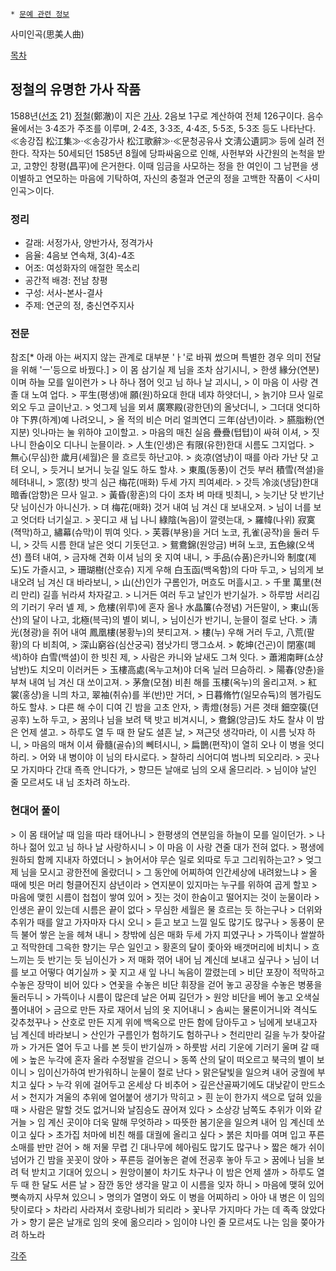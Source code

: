  * [[문예 관련 정보]]

사미인곡(思美人曲)

[[목차]]

== 정철의 유명한 가사 작품 ==
1588년([[선조]] 21) [[정철]](鄭澈)이 지은 [[가사]]. 2음보 1구로 계산하여 전체 126구이다. 음수율에서는 3·4조가 주조를 이루며, 2·4조, 3·3조, 4·4조, 5·5조, 5·3조 등도 나타난다. ≪송강집 松江集≫·≪송강가사 松江歌辭≫·≪문청공유사 文淸公遺詞≫ 등에 실려 전한다.
작자는 50세되던 1585년 8월에 당파싸움으로 인해, 사헌부와 사간원의 논척을 받고, 고향인 창평(昌平)에 은거한다. 이때 임금을 사모하는 정을 한 여인이 그 남편을 생이별하고 연모하는 마음에 기탁하여, 자신의 충절과 연군의 정을 고백한 작품이 ＜사미인곡＞이다.

=== 정리 ===
* 갈래: 서정가사, 양반가사, 정격가사
* 음율: 4음보 연속채, 3(4)-4조
* 어조: 여성화자의 애절한 목소리
* 공간적 배경: 전남 창평
* 구성: 서사-본사-결사
* 주제: 연군의 정, 충신연주지사

=== 전문 ===
참조[* 아래 아는 써지지 않는 관계로 대부분 'ㅏ'로 바꿔 썼으며 특별한 경우 의미 전달을 위해 'ㅡ'등으로 바꿨다.]
> 이 몸 삼기실 제 님을 조차 삼기시니,
> 한생 緣分(연분)이며 하늘 모를 일이런가 
> 나 하나 졈어 잇고  님 하나 날 괴시니,
> 이 마음 이 사랑 견졸 대 노여 업다. 
> 平生(평생)애 願(원)하요대 한대 녜쟈 하얏더니,
> 늙기야 므사 일로 외오 두고 글이난고.
> 엇그제 님을 뫼셔 廣寒殿(광한뎐)의 올낫더니,
> 그더대 엇디하야 下界(하계)예 나려오니,
> 올 적의 비슨 머리 얼킈연디 三年(삼년)이라.
> 臙脂粉(연지분) 잇나마는 눌 위하야 고이할고.
> 마음의 매친 실음 疊疊(텹텹)이 싸혀 이셔,
> 짓나니 한숨이오 디나니 눈믈이라.
> 人生(인생)은 有限(유한)한대 시름도 그지업다.
> 無心(무심)한 歲月(셰월)은 믈 흐르듯 하난고야.
> 炎凉(염냥)이 때를 아라 가난 닷 고텨 오니,
> 듯거니 보거니 늣길 일도 하도 할샤.
> 東風(동풍)이 건듯 부러 積雪(젹셜)을 헤텨내니,
> 窓(창) 밧긔 심근 梅花(매화) 두세 가지 픠여셰라.
> 갓득 冷淡(냉담)한대 暗香(암향)은 므사 일고.
> 黃昏(황혼)의 다이 조차 벼 마태 빗최니,
> 늣기난 닷 반기난 닷 님이신가 아니신가.
> 뎌 梅花(매화) 것거 내여 님 겨신 대 보내오져.
> 님이 너를 보고 엇더타 너기실고.
> 꼿디고 새 닙 나니 綠陰(녹음)이 깔렷는대,
> 羅幃(나위) 寂寞(젹막)하고, 繡幕(슈막)이 뷔여 잇다.
> 芙蓉(부용)을 거더 노코, 孔雀(공쟉)을 둘러 두니,
> 갓득 시름 한대 날은 엇디 기돗던고.
> 鴛鴦錦(원앙금) 버혀 노코, 五色線(오색션) 플텨 내여,
> 금자해 견화 이셔 님의 옷 지여 내니,
> 手品(슈품)은카니와 制度(졔도)도 가즐시고,
> 珊瑚樹(산호슈) 지게 우해 白玉函(백옥함)의 다마 두고,
> 님의게 보내오려 님 겨신 대 바라보니,
> 山(산)인가 구롬인가, 머흐도 머흘시고.
> 千里 萬里(쳔리 만리) 길흘 뉘라셔 차자갈고.
> 니거든 여러 두고 날인가 반기실가.
> 하루밤 서리김의 기러기 우러 녤 제,
> 危樓(위루)에 혼자 올나 水晶簾(슈졍념) 거든말이,
> 東山(동산)의 달이 나고, 北極(븍극)의 별이 뵈니,
> 님이신가 반기니, 눈믈이 절로 난다.
> 淸光(쳥광)을 쥐어 내여 鳳凰樓(봉황누)의 븟티고져.
> 樓(누) 우해 거러 두고, 八荒(팔황)의 다 비최여,
> 深山窮谷(심산궁곡) 졈낫가티 맹그쇼셔.
> 乾坤(건곤)이 閉塞(폐색)하야 白雪(백셜)이 한 빗친 제,
> 사람은 카니와 날새도 그쳐 잇다.
> 蕭湘南畔(쇼샹남반)도 치오미 이러커든
> 玉樓高處(옥누고쳐)야 더옥 닐러 므슴하리.
> 陽春(양츈)을 부쳐 내여 님 겨신 대 쏘이고져.
> 茅詹(모쳠) 비쵠 해를 玉樓(옥누)의 올리고져.
> 紅裳(홍샹)을 니믜 차고, 翠袖(취슈)를 半(반)만 거더,
> 日暮脩竹(일모슈듁)의 혬가림도 하도 할샤.
> 댜른 해 수이 디여 긴 밤을 고초 안자,
> 靑燈(쳥등) 거른 겻태 鈿空篌(뎐공후) 노하 두고,
> 꿈의나 님을 보려 택 밧고 비겨시니,
> 鴦錦(앙금)도 차도 찰샤 이 밤은 언제 샐고. 
> 하루도 열 두 때 한 달도 셜흔 날,
> 져근덧 생각마라, 이 시름 닛쟈 하니,
> 마음의 매쳐 이셔 骨髓(골슈)의 뻬텨시니,
> 扁鵲(편작)이 열히 오나 이 병을 엇디 하리.
> 어와 내 병이야 이 님의 타시로다.
> 찰하리 싀어디여 범나븨 되오리라.
> 곳나모 가지마다 간대 죡죡 안니다가,
> 향므든 날애로 님의 오새 올므리라.
> 님이야 날인 줄 모르셔도 내 님 조차려 하노라.

=== 현대어 풀이 ===
> 이 몸 태어날 때 임을 따라 태어나니
> 한평생의 연분임을 하늘이 모를 일이던가.
> 나 하나 젊어 있고 님 하나 날 사랑하시니
> 이 마음 이 사랑 견줄 대가 전혀 없다.
> 평생에 원하되 함께 지내자 하였더니
> 늙어서야 무슨 일로 외따로 두고 그리워하는고?
> 엊그제 님을 모시고 광한전에 올랐더니
> 그 동안에 어찌하여 인간세상에 내려왔느냐
> 올 때에 빗은 머리 헝클어진지 삼년이라
> 연지분이 있지마는 누구를 위하여 곱게 할꼬
> 마음에 맺힌 시름이 첩첩이 쌓여 있어
> 짓는 것이 한숨이고 떨어지는 것이 눈물이라
> 인생은 끝이 있는데 시름은 끝이 없다
> 무심한 세월은 물 흐르는 듯 하는구나
> 더위와 추위가 때를 알고 가자마자 다시 오니
> 듣고 보고 느낄 일도 많기도 많구나
> 동풍이 문득 불어 쌓은 눈을 헤쳐 내니
> 창밖에 심은 매화 두세 가지 피였구나
> 가뜩이나 쌀쌀하고 적막한데 그윽한 향기는 무슨 일인고
> 황혼의 달이 좇아와 배갯머리에 비치니
> 흐느끼는 듯 반기는 듯 님이신가
> 저 매화 꺾어 내어 님 계신데 보내고 싶구나
> 님이 너를 보고 어떻다 여기실까
> 꽃 지고 새 잎 나니 녹음이 깔렸는데
> 비단 포장이 적막하고 수놓은 장막이 비어 있다
> 연꽃을 수놓은 비단 휘장을 걷어 놓고 공장을 수놓은 병풍을 둘러두니
> 가뜩이나 시름이 많은데 날은 어찌 길던가
> 원앙 비단을 베어 놓고 오색실 풀어내어
> 금으로 만든 자로 재어서 님의 옷 지어내니
> 솜씨는 물론이거니와 격식도 갖추첬꾸나
> 산호로 만든 지게 위에 백옥으로 만든 함에 담아두고
> 님에게 보내고자 님 계신데 바라보니
> 산인가 구름인가 험하기도 험하구나
> 천리만리 길을 누가 찾아갈까
> 가거든 열어 두고 나를 본 듯이 반기실까
> 하룻밤 서리 기운에 기러기 울며 갈 때에
> 높은 누각에 혼자 올라 수정발을 걷으니
> 동쪽 산의 달이 떠오르고 북극의 별이 보이니
> 임이신가하여 반가워하니 눈물이 절로 난다
> 맑은달빛을 일으켜 내어 궁궐에 부치고 싶다
> 누각 위에 걸어두고 온세상 다 비추어
> 깊은산골짜기에도 대낮같이 만드소서
> 천지가 겨울의 추위에 얼어붙어 생기가 막히고 
> 흰 눈이 한가지 색으로 덮혀 있을 때
> 사람은 말할 것도 없거니와 날짐승도 끊어져 있다
> 소상강 남쪽도 추위가 이와 같거늘
> 임 계신 곳이야 더욱 말해 무엇하랴
> 따뜻한 봄기운을 일으켜 내어 임 계신데 쏘이고 싶다
> 초가집 처마에 비친 해를 대궐에 올리고 싶다
> 붉은 치마를 여며 입고 푸른 소매를 반만 걷어
> 해 저물 무렵 긴 대나무에 헤아림도 많기도 많구나
> 짧은 해가 쉬이 넘어가 긴 밤을 꼿꼿이 앉아
> 푸른등 걸어놓은 곁에 전공후 놓아 두고
> 꿈에나 님을 보려 턱 받치고 기대어 있으니
> 원앙이불이 차기도 차구나 이 밤은 언제 샐까
> 하루도 열두 때 한 달도 서른 날
> 잠깐 동안 생각을 말고 이 시름을 잊자 하니
> 마음에 맺혀 있어 뼛속까지 사무쳐 있으니
> 명의가 열명이 와도 이 병을 어찌하리
> 아아 내 병은 이 임의 탓이로다
> 차라리 사라져서 호랑나비가 되리라
> 꽃나무 가지마다 가는 데 족족 앉았다가
> 향기 묻은 날개로 임의 옷에 옮으리라
> 임이야 나인 줄 모르셔도 나는 임을 쫒아가려 하노라

[[각주]]
